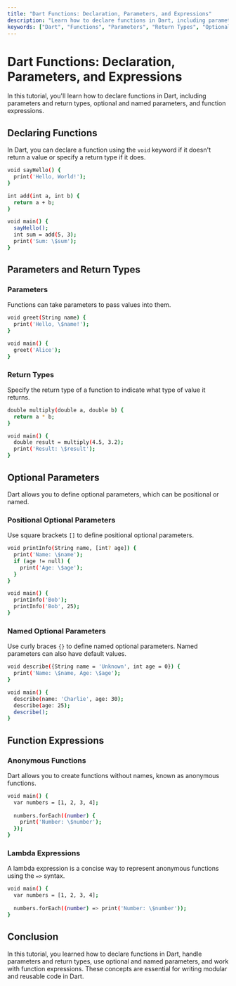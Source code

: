 ```yaml
---
title: "Dart Functions: Declaration, Parameters, and Expressions"
description: "Learn how to declare functions in Dart, including parameters and return types, optional and named parameters, and function expressions with examples."
keywords: ["Dart", "Functions", "Parameters", "Return Types", "Optional Parameters", "Named Parameters", "Function Expressions"]
---
```



<TutorialLayout>

# Dart Functions: Declaration, Parameters, and Expressions

In this tutorial, you'll learn how to declare functions in Dart, including parameters and return types, optional and named parameters, and function expressions.

## Declaring Functions

In Dart, you can declare a function using the `void` keyword if it doesn't return a value or specify a return type if it does.

```bash
void sayHello() {
  print('Hello, World!');
}

int add(int a, int b) {
  return a + b;
}

void main() {
  sayHello();
  int sum = add(5, 3);
  print('Sum: \$sum');
}
```

## Parameters and Return Types

### Parameters

Functions can take parameters to pass values into them.

```bash
void greet(String name) {
  print('Hello, \$name!');
}

void main() {
  greet('Alice');
}
```

### Return Types

Specify the return type of a function to indicate what type of value it returns.

```bash
double multiply(double a, double b) {
  return a * b;
}

void main() {
  double result = multiply(4.5, 3.2);
  print('Result: \$result');
}
```

## Optional Parameters

Dart allows you to define optional parameters, which can be positional or named.

### Positional Optional Parameters

Use square brackets `[]` to define positional optional parameters.

```bash
void printInfo(String name, [int? age]) {
  print('Name: \$name');
  if (age != null) {
    print('Age: \$age');
  }
}

void main() {
  printInfo('Bob');
  printInfo('Bob', 25);
}
```

### Named Optional Parameters

Use curly braces `{}` to define named optional parameters. Named parameters can also have default values.

```bash
void describe({String name = 'Unknown', int age = 0}) {
  print('Name: \$name, Age: \$age');
}

void main() {
  describe(name: 'Charlie', age: 30);
  describe(age: 25);
  describe();
}
```

## Function Expressions

### Anonymous Functions

Dart allows you to create functions without names, known as anonymous functions.

```bash
void main() {
  var numbers = [1, 2, 3, 4];
  
  numbers.forEach((number) {
    print('Number: \$number');
  });
}
```

### Lambda Expressions

A lambda expression is a concise way to represent anonymous functions using the `=>` syntax.

```bash
void main() {
  var numbers = [1, 2, 3, 4];
  
  numbers.forEach((number) => print('Number: \$number'));
}
```

## Conclusion

In this tutorial, you learned how to declare functions in Dart, handle parameters and return types, use optional and named parameters, and work with function expressions. These concepts are essential for writing modular and reusable code in Dart.

</TutorialLayout>
